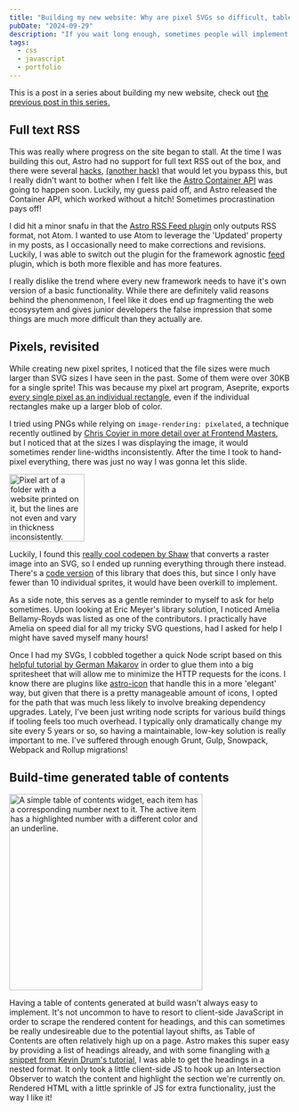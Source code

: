 ```yaml
---
title: "Building my new website: Why are pixel SVGs so difficult, table of contents & full-text RSS"
pubDate: "2024-09-29"
description: "If you wait long enough, sometimes people will implement the features you need without you having to lift a finger!"
tags:
  - css
  - javascript
  - portfolio
---
```



This is a post in a series about building my new website, check out [the previous post in this series.](/blog/building-my-new-website-part-4/)

## Full text RSS

This was really where progress on the site began to stall. At the time I was building this out, Astro had no support for full text RSS out of the box, and there were several [hacks](https://scottwillsey.com/rss-pt1/), [(another hack)](https://piccalil.li/blog/full-text-rss-is-back/) that would let you bypass this, but I really didn't want to bother when I felt like the [Astro Container API](https://docs.astro.build/en/reference/container-reference/) was going to happen soon. Luckily, my guess paid off, and Astro released the Container API, which worked without a hitch! Sometimes procrastination pays off!

I did hit a minor snafu in that the [Astro RSS Feed plugin](https://docs.astro.build/en/guides/rss/) only outputs RSS format, not Atom. I wanted to use Atom to leverage the 'Updated' property in my posts, as I occasionally need to make corrections and revisions. Luckily, I was able to switch out the plugin for the framework agnostic [feed](https://www.npmjs.com/package/feed) plugin, which is both more flexible and has more features.

I really dislike the trend where every new framework needs to have it's own version of a basic functionality. While there are definitely valid reasons behind the phenonmenon, I feel like it does end up fragmenting the web ecosysytem and gives junior developers the false impression that some things are much more difficult than they actually are.

## Pixels, revisited

While creating new pixel sprites, I noticed that the file sizes were much larger than SVG sizes I have seen in the past. Some of them were over 30KB for a single sprite! This was because my pixel art program, Aseprite, exports [every single pixel as an individual rectangle](https://github.com/aseprite/aseprite/issues/1911), even if the individual rectangles make up a larger blob of color.

I tried using PNGs while relying on `image-rendering: pixelated`, a technique recently outlined by [Chris Coyier in more detail over at Frontend Masters](https://frontendmasters.com/blog/keeping-pixely-images-pixely-and-performant/), but I noticed that at the sizes I was displaying the image, it would sometimes render line-widths inconsistently. After the time I took to hand-pixel everything, there was just no way I was gonna let this slide.

<Image
	src="https://res.cloudinary.com/nicchan/image/upload/v1725330165/personal-10.png"
	width="135"
	height="121"
	alt="Pixel art of a folder with a website printed on it, but the lines are not even and vary in thickness inconsistently."
/>

Luckily, I found this [really cool codepen by Shaw](https://codepen.io/shshaw/full/XbxvNj) that converts a raster image into an SVG, so I ended up running everything through there instead. There's a [code version](https://github.com/meyerweb/px2svg) of this library that does this, but since I only have fewer than 10 individual sprites, it would have been overkill to implement.

As a side note, this serves as a gentle reminder to myself to ask for help sometimes. Upon looking at Eric Meyer's library solution, I noticed Amelia Bellamy-Royds was listed as one of the contributors. I practically have Amelia on speed dial for all my tricky SVG questions, had I asked for help I might have saved myself many hours!

Once I had my SVGs, I cobbled together a quick Node script based on this [helpful tutorial by German Makarov](https://hackernoon.com/how-to-create-svg-sprite-with-icons) in order to glue them into a big spritesheet that will allow me to minimize the HTTP requests for the icons. I know there are plugins like [astro-icon](https://github.com/natemoo-re/astro-icon) that handle this in a more 'elegant' way, but given that there is a pretty manageable amount of icons, I opted for the path that was much less likely to involve breaking dependency upgrades. Lately, I've been just writing node scripts for various build things if tooling feels too much overhead. I typically only dramatically change my site every 5 years or so, so having a maintainable, low-key solution is really important to me. I've suffered through enough Grunt, Gulp, Snowpack, Webpack and Rollup migrations!

## Build-time generated table of contents

<Image
	src="https://res.cloudinary.com/nicchan/image/upload/v1725331021/table-of-contents.png"
	width="347"
	height="352"
	alt="A simple table of contents widget, each item has a corresponding number next to it. The active item has a highlighted number with a different color and an underline."
/>

Having a table of contents generated at build wasn't always easy to implement. It's not uncommon to have to resort to client-side JavaScript in order to scrape the rendered content for headings, and this can sometimes be really undesireable due to the potential layout shifts, as Table of Contents are often relatively high up on a page. Astro makes this super easy by providing a list of headings already, and with some finangling with [a snippet from Kevin Drum's tutorial](https://kld.dev/building-table-of-contents/#building-a-nested-table-of-contents-array), I was able to get the headings in a nested format. It only took a little client-side JS to hook up an Intersection Observer to watch the content and highlight the section we're currently on. Rendered HTML with a little sprinkle of JS for extra functionality, just the way I like it!
